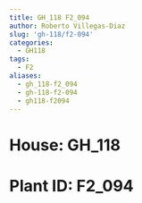 ```yaml
---
title: GH_118 F2_094
author: Roberto Villegas-Diaz
slug: 'gh-118/f2-094'
categories:
  - GH118
tags:
  - F2
aliases:
  - gh_118-f2_094
  - gh-118-f2-094
  - gh118-f2094
---
```


# **House**: GH_118
# **Plant ID**: F2_094
